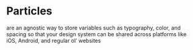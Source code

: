
<Meta title="Particles/Introduction" />

# Particles
are an agnostic way to store variables such as typography, color, and spacing so that your design system can be shared across platforms like iOS, Android, and regular ol’ websites